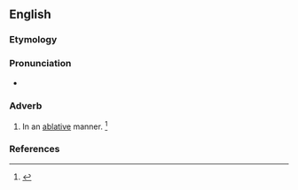 ==English==

===Etymology===
{{suffix|en|ablative|ly|t1=to carry away}}

===Pronunciation===
* {{a|US}} {{IPA|en|/ˌæb.lə.ˈtaɪv.li/}}

===Adverb===
{{en-adv}}
# In an [[ablative]] manner. {{defdate|Mid 19<sup>th</sup> century.}}<ref>{{R:SOED5|page=5}}</ref>

===References===
<references/>